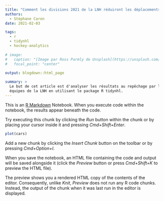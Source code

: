 ```yaml
---
title: "Comment les divisions 2021 de la LNH réduiront les déplacements"
authors:
  - Stéphane Caron
date: 2021-02-03

tags:
  - r
  - tidynhl
  - hockey-analytics
  
# image:
#   caption: "[Image par Ross Parmly de Unsplash](https://unsplash.com/photos/rf6ywHVkrlY/)"
#   focal_point: "center"
  
output: blogdown::html_page

summary: >
  Le but de cet article est d'analyser les résultats au repêchage par les différentes
  équipes de la LNH en utilisant le package R tidynhl.
---
```


This is an [R Markdown](http://rmarkdown.rstudio.com) Notebook. When you execute code within the notebook, the results appear beneath the code. 

Try executing this chunk by clicking the *Run* button within the chunk or by placing your cursor inside it and pressing *Cmd+Shift+Enter*. 

```r
plot(cars)
```

Add a new chunk by clicking the *Insert Chunk* button on the toolbar or by pressing *Cmd+Option+I*.

When you save the notebook, an HTML file containing the code and output will be saved alongside it (click the *Preview* button or press *Cmd+Shift+K* to preview the HTML file). 

The preview shows you a rendered HTML copy of the contents of the editor. Consequently, unlike *Knit*, *Preview* does not run any R code chunks. Instead, the output of the chunk when it was last run in the editor is displayed.

